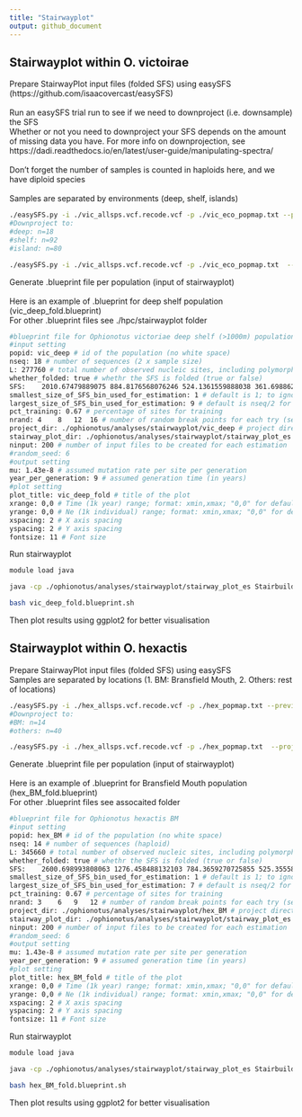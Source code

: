 ```yaml
---
title: "Stairwayplot"
output: github_document
---
```


## Stairwayplot within O. victoirae
Prepare StairwayPlot input files (folded SFS) using easySFS (https://github.com/isaacovercast/easySFS)  
<br>
Run an easySFS trial run to see if we need to downproject (i.e. downsample) the SFS  
Whether or not you need to downproject your SFS depends on the amount of missing data you have. For more info on downprojection, see https://dadi.readthedocs.io/en/latest/user-guide/manipulating-spectra/  
<br>
Don't forget the number of samples is counted in haploids here, and we have diploid species  
<br>
Samples are separated by environments (deep, shelf, islands)
```bash
./easySFS.py -i ./vic_allsps.vcf.recode.vcf -p ./vic_eco_popmap.txt --preview -v -a
#Downproject to:
#deep: n=18
#shelf: n=92
#island: n=80

./easySFS.py -i ./vic_allsps.vcf.recode.vcf -p ./vic_eco_popmap.txt  --proj=18,92,80 -o ./easySFS/vic_eco --prefix vic_eco -f -v -a
```

Generate .blueprint file per population (input of stairwayplot)  
<br>
Here is an example of .blueprint for deep shelf population (vic_deep_fold.blueprint)  
For other .blueprint files see ./hpc/stairwayplot folder
```bash
#blueprint file for Ophionotus victoriae deep shelf (>1000m) population
#input setting
popid: vic_deep # id of the population (no white space)
nseq: 18 # number of sequences (2 x sample size)
L: 277760 # total number of observed nucleic sites, including polymorphic and monomorphic
whether_folded: true # whethr the SFS is folded (true or false)
SFS: 	2010.67479889075 884.8176568076246 524.1361559888038 361.6988622212846 267.1646631376399 186.9292464340453 114.1754207351595 55.45487861514302 18.08003379767789 # snp frequency spectrum: number of singleton, number of doubleton, etc. (separated by white space)
smallest_size_of_SFS_bin_used_for_estimation: 1 # default is 1; to ignore singletons, uncomment this line and change this number to 2
largest_size_of_SFS_bin_used_for_estimation: 9 # default is nseq/2 for folded SFS
pct_training: 0.67 # percentage of sites for training
nrand: 4	8	12	16 # number of random break points for each try (separated by white space). (nseq-2)/4, (nseq-2)/2, (nseq-2)*3/4, nseq-2
project_dir: ./ophionotus/analyses/stairwayplot/vic_deep # project directory
stairway_plot_dir: ./ophionotus/analyses/stairwayplot/stairway_plot_es # directory to the stairway plot files
ninput: 200 # number of input files to be created for each estimation
#random_seed: 6
#output setting
mu: 1.43e-8 # assumed mutation rate per site per generation
year_per_generation: 9 # assumed generation time (in years)
#plot setting
plot_title: vic_deep_fold # title of the plot
xrange: 0,0 # Time (1k year) range; format: xmin,xmax; "0,0" for default
yrange: 0,0 # Ne (1k individual) range; format: xmin,xmax; "0,0" for default
xspacing: 2 # X axis spacing
yspacing: 2 # Y axis spacing
fontsize: 11 # Font size
```

Run stairwayplot
```bash
module load java

java -cp ./ophionotus/analyses/stairwayplot/stairway_plot_es Stairbuilder vic_deep_fold.blueprint #this generates vic_deep_fold.blueprint.sh

bash vic_deep_fold.blueprint.sh
```

Then plot results using ggplot2 for better visualisation


## Stairwayplot within O. hexactis
Prepare StairwayPlot input files (folded SFS) using easySFS
<br>
Samples are separated by locations (1. BM: Bransfield Mouth, 2. Others: rest of locations)
```bash
./easySFS.py -i ./hex_allsps.vcf.recode.vcf -p ./hex_popmap.txt --preview -v -a
#Downproject to:
#BM: n=14
#others: n=40

./easySFS.py -i ./hex_allsps.vcf.recode.vcf -p ./hex_popmap.txt  --proj=14,40 -o ./easySFS/hex_loc --prefix hex_loc -f -v -a

```

Generate .blueprint file per population (input of stairwayplot)  
<br>
Here is an example of .blueprint for Bransfield Mouth population (hex_BM_fold.blueprint)  
For other .blueprint files see assocaited folder
```bash
#blueprint file for Ophionotus hexactis BM
#input setting
popid: hex_BM # id of the population (no white space)
nseq: 14 # number of sequences (haploid)
L: 345660 # total number of observed nucleic sites, including polymorphic and monomorphic
whether_folded: true # whethr the SFS is folded (true or false)
SFS: 	2600.698993808063 1276.458488132103 784.3659270725855 525.3555899552813 307.1388028895777 173.4975232198141 54.27182662538704 # snp frequency spectrum: number of singleton, number of doubleton, etc. (separated by white space)
smallest_size_of_SFS_bin_used_for_estimation: 1 # default is 1; to ignore singletons, uncomment this line and change this number to 2
largest_size_of_SFS_bin_used_for_estimation: 7 # default is nseq/2 for folded SFS
pct_training: 0.67 # percentage of sites for training
nrand: 3	6	9	12 # number of random break points for each try (separated by white space). (nseq-2)/4, (nseq-2)/2, (nseq-2)*3/4, nseq-2
project_dir: ./ophionotus/analyses/stairwayplot/hex_BM # project directory
stairway_plot_dir: ./ophionotus/analyses/stairwayplot/stairway_plot_es # directory to the stairway plot files
ninput: 200 # number of input files to be created for each estimation
#random_seed: 6
#output setting
mu: 1.43e-8 # assumed mutation rate per site per generation
year_per_generation: 9 # assumed generation time (in years)
#plot setting
plot_title: hex_BM_fold # title of the plot
xrange: 0,0 # Time (1k year) range; format: xmin,xmax; "0,0" for default
yrange: 0,0 # Ne (1k individual) range; format: xmin,xmax; "0,0" for default
xspacing: 2 # X axis spacing
yspacing: 2 # Y axis spacing
fontsize: 11 # Font size
```

Run stairwayplot
```bash
module load java

java -cp ./ophionotus/analyses/stairwayplot/stairway_plot_es Stairbuilder hex_BM_fold.blueprint #this generates hex_BM_fold.blueprint.sh

bash hex_BM_fold.blueprint.sh
```

Then plot results using ggplot2 for better visualisation
